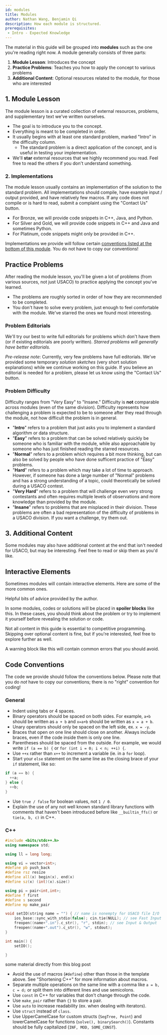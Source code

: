 ```yaml
---
id: modules
title: Modules
author: Nathan Wang, Benjamin Qi
description: How each module is structured.
prerequisites: 
 - Intro - Expected Knowledge
---
```


The material in this guide will be grouped into **modules** such as the one you're reading right now. A module generally consists of three parts:

1. **Module Lesson**: Introduces the concept
2. **Practice Problems**: Teaches you how to apply the concept to various problems
3. **Additional Content**: Optional resources related to the module, for those who are interested

## 1. Module Lesson

The module lesson is a curated collection of external resources, problems, and supplementary text we've written ourselves.

  - The goal is to introduce you to the concept.
  - Everything is meant to be completed in order.
  - It usually begins with at least one standard problem, marked "Intro" in the difficulty column.
    - The standard problem is a direct application of the concept, and is useful in testing your implementation.
  - We'll **star** external resources that we highly recommend you read. Feel free to read the others if you don't understand something.

### 2. Implementations

The module lesson usually contains an implementation of the solution to the standard problem. All implementations should compile, have example input / output provided, and have relatively few macros. If any code does not compile or is hard to read, submit a complaint using the "Contact Us" button.

  - For Bronze, we will provide code snippets in C++, Java, and Python.
  - For Silver and Gold, we will provide code snippets in C++ and Java and sometimes Python.
  - For Platinum, code snippets might only be provided in C++.

Implementations we provide will follow certain [conventions listed at the bottom of this module](#code-conventions). You do not have to copy our conventions!

## Practice Problems

After reading the module lesson, you'll be given a lot of problems (from various sources, not just USACO) to practice applying the concept you've learned.

- The problems are roughly sorted in order of how they are recommended to be completed.
- You don't have to solve every problem, just enough to feel comfortable with the module. We've starred the ones we found most interesting.

### Problem Editorials

We'll try our best to write full editorials for problems which don't have them (or if existing editorials are poorly written). _Starred problems will generally have better editorials._

_Pre-release note_: Currently, very few problems have full editorials. We've provided some temporary _solution sketches_ (very short solution explanations) while we continue working on this guide. If you believe an editorial is needed for a problem, please let us know using the "Contact Us" button.

### Problem Difficulty

Difficulty ranges from "Very Easy" to "Insane." Difficulty is **not** comparable across modules (even of the same division). Difficulty represents how challenging a problem is expected to be to someone after they read through the module, not how difficult the problem is in general.

- "**Intro**" refers to a problem that just asks you to implement a standard algorithm or data structure.
- "**Easy**" refers to a problem that can be solved relatively quickly be someone who is familiar with the module, while also approachable by someone who has just finished reading the starred resources.
- "**Normal**" refers to a problem which requires a bit more thinking, but can also be solved by people who have done sufficent practice of "Easy" problems.
- "**Hard**" refers to a problem which may take a lot of time to approach. However, if someone has done a large number of "Normal" problems and has a strong understanding of a topic, could theoretically be solved during a USACO contest.
- "**Very Hard**" refers to a problem that will challenge even very strong contestants and often requires multiple levels of observations and more knowledge than provided by the module.
- "**Insane**" refers to problems that are misplaced in their division. These problems are often a bad representation of the difficulty of problems in a USACO division. If you want a challenge, try them out.

## 3. Additional Content

Some modules may also have additional content at the end that isn't needed for USACO, but may be interesting. Feel free to read or skip them as you'd like.

## Interactive Elements

Sometimes modules will contain interactive elements. Here are some of the more common ones.

<info-block title="Pro Tip">

Helpful bits of advice provided by the author.

<!-- Tips on how to become legend in CP and better at competitve programming by Benjamin Qi, exactly what you wanted when you spam DM'd him! Definitely take these tips seriously. Don't uncomment this. -->

</info-block>

<spoiler title="Hidden Content">

In some modules, codes or solutions will be placed in **spoiler blocks** like this. In these cases, you should think about the problem or try to implement it yourself before revealing the solution or code.

</spoiler>

<optional-content title="Optional Content">

Not all content in this guide is essential to competitive programming. Skipping over optional content is fine, but if you're interested, feel free to explore further as well.

</optional-content>

<warning-block>

A warning block like this will contain common errors that you should avoid.

</warning-block>

<!-- Difficulty should be comparable across a division. Say that you have *almost-solved* a question if you scored at least $n-2$ out of $n$ test cases. At least for platinum, difficulty levels should correspond approximately to the following USA Pre-college almost-solve rates on a USACO contest:

	- Easy: $\ge 40\%$ (ex. Fort Moo, Team Building, Redistricting)
	- Normal: $\ge 20\%$ (ex. Card Game, Balancing, Gathering)
	- Hard: $\ge 10\%$ (ex. Mooriokart, Train Tracking 2, Friendcross)

Old gold problems should probably be bumped up one level. -->

<!-- Re: above. Almost-solved is subjective to problem though. Incorrect greedy "almost solves" deleg."" -->


## Code Conventions

The code we provide should follow the conventions below. Please note that you do _not_ have to copy our conventions; there is no "right" convention for coding!

### General

 - Indent using tabs or 4 spaces.
 - Binary operators should be spaced on both sides. For example, `a+b` should be written as `a + b` and `x=a+b` should be written as `x = a + b`.
 - Unary operators should only be spaced on the left side, ex. `x = -y`.
 - Braces that open on one line should close on another. Always include braces, even if the code inside them is only one line.
 - Parentheses should be spaced from the outside. For example, we would write `if (a == b) {` or `for (int i = 0; i < n; ++i) {`.
 - Use `++x` rather than `x++` to increment a variable (ie. in a `for` loop).
 - Start your `else` statement on the same line as the closing brace of your `if` statement, like so:

  ```cpp
  if (a == b) {
    ++a;
  } else {
    ++b;
  }
  ```

 - Use `true / false` for boolean values, not `1 / 0`. 
 - Explain the use of any not well known standard library functions with comments that haven't been introduced before like `__builtin_ffs()` or `tie(a, b, c)` in C++. 

<LanguageSection>

<CPPSection>

### C++

```cpp
#include <bits/stdc++.h>
using namespace std;

using ll = long long;

using vi = vector<int>;
#define pb push_back
#define rsz resize
#define all(x) begin(x), end(x)
#define sz(x) (int)(x).size()

using pi = pair<int,int>;
#define f first
#define s second
#define mp make_pair

void setIO(string name = "") { // name is nonempty for USACO file I/O
	ios_base::sync_with_stdio(false); cin.tie(NULL); // see Fast Input & Output
	freopen((name+".in").c_str(), "r", stdin); // see Input & Output
	freopen((name+".out").c_str(), "w", stdout);
}

int main() {
    setIO();

}
```

<resources>
  <resource source = "CF" title = "Competitive C++ Manifesto" url="blog/entry/64218"> some material directly from this blog post</resource> 
</resources>

<!-- Avoid using tabs? Does this cause any problems on usaco-guide? -->

<!-- Any preferences? Also, this doesn't apply to the custom sorting module, make sure to include all 3! :) -->

 - Avoid the use of macros (`#define`) other than those in the template above. See "Shortening C++" for more information about macros.
 - Separate multiple operations on the same line with a comma like `a = b, c = d;` or split them into different lines and use semicolons.
 - Use `const` in C++ for variables that don't change through the code.
 - Use `make_pair` rather than `{}` to store a pair. 
 - Use `auto` to increase readability (ex. when dealing with iterators). 
 - Use `struct` instead of `class`. <!-- Even if you are copy pasting a `struct`, space it out rather than squeezing it into one line. -->
 - Use UpperCamelCase for custom structs (`SegTree, Point`) and lowerCamelCase for functions (`solve(), binarySearch()`). Constants should be fully capitalized (`INF, MOD, SOME_CONST`). 

</CPPSection>

<JavaSection />
<PySection />

</LanguageSection>
